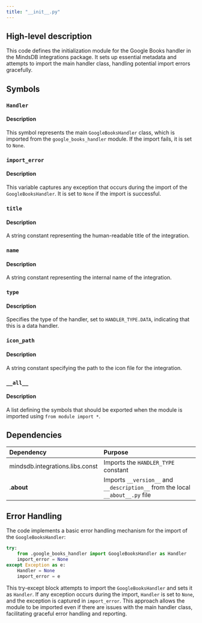 ```yaml
---
title: "__init__.py"
---
```


## High-level description
This code defines the initialization module for the Google Books handler in the MindsDB integrations package. It sets up essential metadata and attempts to import the main handler class, handling potential import errors gracefully.

## Symbols

### `Handler`
#### Description
This symbol represents the main `GoogleBooksHandler` class, which is imported from the `google_books_handler` module. If the import fails, it is set to `None`.

### `import_error`
#### Description
This variable captures any exception that occurs during the import of the `GoogleBooksHandler`. It is set to `None` if the import is successful.

### `title`
#### Description
A string constant representing the human-readable title of the integration.

### `name`
#### Description
A string constant representing the internal name of the integration.

### `type`
#### Description
Specifies the type of the handler, set to `HANDLER_TYPE.DATA`, indicating that this is a data handler.

### `icon_path`
#### Description
A string constant specifying the path to the icon file for the integration.

### `__all__`
#### Description
A list defining the symbols that should be exported when the module is imported using `from module import *`.

## Dependencies
| Dependency | Purpose |
|:-----------|:--------|
| mindsdb.integrations.libs.const | Imports the `HANDLER_TYPE` constant |
| .__about__ | Imports `__version__` and `__description__` from the local `__about__.py` file |

## Error Handling
The code implements a basic error handling mechanism for the import of the `GoogleBooksHandler`:

```python
try:
    from .google_books_handler import GoogleBooksHandler as Handler
    import_error = None
except Exception as e:
    Handler = None
    import_error = e
```

This try-except block attempts to import the `GoogleBooksHandler` and sets it as `Handler`. If any exception occurs during the import, `Handler` is set to `None`, and the exception is captured in `import_error`. This approach allows the module to be imported even if there are issues with the main handler class, facilitating graceful error handling and reporting.